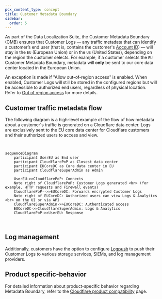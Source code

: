 ```yaml
---
pcx_content_type: concept
title: Customer Metadata Boundary
sidebar:
  order: 5
---
```


As part of the Data Localization Suite, the Customer Metadata Boundary (CMB) ensures that Customer Logs — any traffic metadata that can identify a customer’s end user (that is, contains the customer's [Account ID](/fundamentals/account/find-account-and-zone-ids/)) — will stay in the `EU` (European Union) or in the `US` (United States), depending on the region the customer selects. For example, if a customer selects the `EU` Customer Metadata Boundary, metadata will **only** be sent to our core data center located in the European Union.

An exception is made if "Allow out-of-region access" is enabled. When enabled, Customer Logs will still be stored in the configured regions but will be accessible to authorized end users, regardless of physical location. Refer to [Out of region access](/data-localization/metadata-boundary/out-of-region-access/) for more details.

## Customer traffic metadata flow

The following diagram is a high-level example of the flow of how metadata about a customer's traffic is generated on a Cloudflare data center. Logs are exclusively sent to the EU core data center for Cloudflare customers and their authorized users to access and view.

<br />

```mermaid
sequenceDiagram
    participant UserEU as End user
    participant CloudflarePoP as Closest data center
    participant EUCoreDC as Core data center in EU
    participant CloudflareSuperAdmin as Admin

    UserEU->>CloudflarePoP: Connects
    Note right of CloudflarePoP: Customer Logs generated <br> (for example, HTTP requests and Firewall events)
    CloudflarePoP-->>EUCoreDC: Forwards encrypted Customer Logs
    Note right of EUCoreDC: Authorized users can view Logs & Analytics <br> on the UI or via API
    CloudflareSuperAdmin->>EUCoreDC: Authenticated access
    EUCoreDC->>CloudflareSuperAdmin: Logs & Analytics
    CloudflarePoP->>UserEU: Response
```

<br />

## Log management

Additionally, customers have the option to configure [Logpush](/logs/logpush/) to push their Customer Logs to various storage services, SIEMs, and log management providers.

## Product specific-behavior

For detailed information about product-specific behavior regarding Metadata Boundary, refer to the [Cloudflare product compatibility](/data-localization/compatibility/) page.
